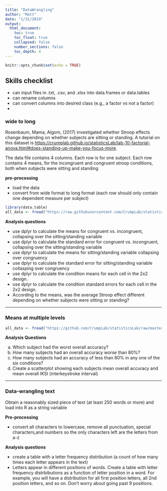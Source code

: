 ```yaml
---
title: "DataWrangling"
author: "Matt"
date: "1/31/2019"
output: 
  html_document:
    toc: true
    toc_float: true
    collapsed: false
    number_sections: false
    toc_depth: 4
---
```


```r
knitr::opts_chunk$set(echo = TRUE)
```

## Skills checklist

- can input files in .txt, .csv, and .xlsx into data.frames or data.tables
- can rename columns
- can convert columns into desired class (e.g., a factor vs not a factor)
- 

### wide to long

Rosenbaum, Mama, Algom, (2017) investigated whether Stroop effects change depending on whether subjects are sitting or standing. A tutorial on this dataset is [https://crumplab.github.io/statisticsLab/lab-10-factorial-anova.html#does-standing-up-make-you-focus-more](https://crumplab.github.io/statisticsLab/lab-10-factorial-anova.html#does-standing-up-make-you-focus-more).

The data file contains 4 columns. Each row is for one subject. Each row contains 4 means, for the incongruent and congruent stroop conditions, both when subjects were sitting and standing

**pre-processing**

 - load the data
 - convert from wide format to long format (each row should only contain one dependent measure per subject)

```r
library(data.table)
all_data <- fread("https://raw.githubusercontent.com/CrumpLab/statisticsLab/master/data/stroop_stand.csv")
```

**Analysis questions**

  - use dplyr to calculate the means for congruent vs. incongruent, collapsing over the sitting/standing variable
  - use dplyr to calculate the standard error for congruent vs. incongruent, collapsing over the sitting/standing variable
  - use dplyr to calculate the means for sitting/standing variable collapsing over congruency
  - use dplyr to calculate the standard error for sitting/standing variable collasping over congruency
  - use dplyr to calculate the condition means for each cell in the 2x2 design.
  - use dplyr to calculate the condition standard errors for each cell in the 2x2 design.
  - According to the means, was the average Stroop effect different depending on whether subjects were sitting or standing?

-----

### Means at multiple levels

```r
all_data <- fread("https://github.com/CrumpLab/statisticsLab/raw/master/data/exp1_BehmerCrumpAPP.csv")
```

**Analysis Questions**

a. Which subject had the worst overall accuracy?
b. How many subjects had an overall accuracy worse than 80%?
c. How many subjects had an accuracy of less than 80% in any one of the six conditions?
d. Create a scatterplot showing each subjects mean overall accuracy and mean overall IKSI (interkeystroke interval)



-----

### Data-wrangling text

Obtain a reasonably sized piece of text (at least 250 words or more) and load into R as a string variable

**Pre-processing**

 - convert all characters to lowercase, remove all punctuation, special characters,and numbers so the only characters left are the letters from a-z
 
**Analysis questions**

 - create a table with a letter frequency distribution (a count of how many times each letter appears in the text)
 - Letters appear in different positions of words. Create a table with letter frequency distrbibutions as a function of letter position in a word. For example, you will have a distribution for all first position letters, all 2nd position letters, and so on. Don't worry about going past 9 positions.


